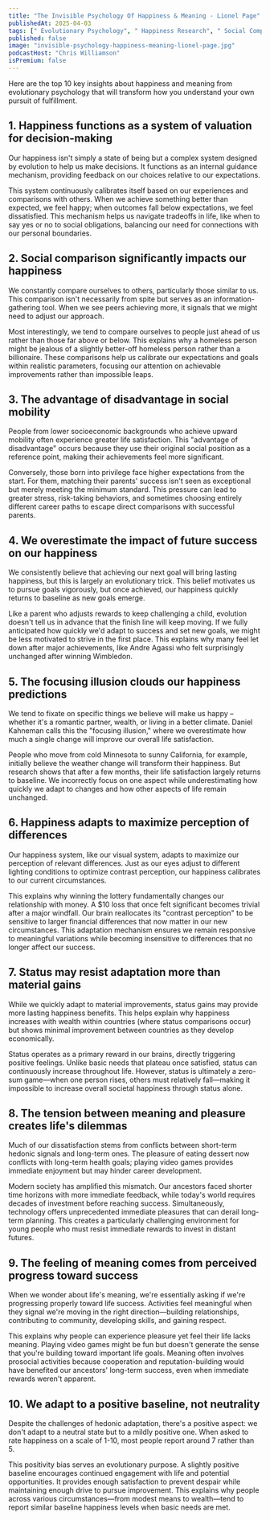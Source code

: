 ```yaml
---
title: "The Invisible Psychology Of Happiness & Meaning - Lionel Page"
publishedAt: 2025-04-03
tags: [" Evolutionary Psychology", " Happiness Research", " Social Comparison"]
published: false
image: "invisible-psychology-happiness-meaning-lionel-page.jpg"
podcastHost: "Chris Williamson"
isPremium: false
---
```



<PodcastSummaryPageLayout frontmatter={frontmatter}>

Here are the top 10 key insights about happiness and meaning from evolutionary psychology that will transform how you understand your own pursuit of fulfillment.

## 1. Happiness functions as a system of valuation for decision-making

Our happiness isn't simply a state of being but a complex system designed by evolution to help us make decisions. It functions as an internal guidance mechanism, providing feedback on our choices relative to our expectations.

This system continuously calibrates itself based on our experiences and comparisons with others. When we achieve something better than expected, we feel happy; when outcomes fall below expectations, we feel dissatisfied. This mechanism helps us navigate tradeoffs in life, like when to say yes or no to social obligations, balancing our need for connections with our personal boundaries.

## 2. Social comparison significantly impacts our happiness

We constantly compare ourselves to others, particularly those similar to us. This comparison isn't necessarily from spite but serves as an information-gathering tool. When we see peers achieving more, it signals that we might need to adjust our approach.

Most interestingly, we tend to compare ourselves to people just ahead of us rather than those far above or below. This explains why a homeless person might be jealous of a slightly better-off homeless person rather than a billionaire. These comparisons help us calibrate our expectations and goals within realistic parameters, focusing our attention on achievable improvements rather than impossible leaps.

## 3. The advantage of disadvantage in social mobility

People from lower socioeconomic backgrounds who achieve upward mobility often experience greater life satisfaction. This "advantage of disadvantage" occurs because they use their original social position as a reference point, making their achievements feel more significant.

Conversely, those born into privilege face higher expectations from the start. For them, matching their parents' success isn't seen as exceptional but merely meeting the minimum standard. This pressure can lead to greater stress, risk-taking behaviors, and sometimes choosing entirely different career paths to escape direct comparisons with successful parents.

## 4. We overestimate the impact of future success on our happiness

We consistently believe that achieving our next goal will bring lasting happiness, but this is largely an evolutionary trick. This belief motivates us to pursue goals vigorously, but once achieved, our happiness quickly returns to baseline as new goals emerge.

Like a parent who adjusts rewards to keep challenging a child, evolution doesn't tell us in advance that the finish line will keep moving. If we fully anticipated how quickly we'd adapt to success and set new goals, we might be less motivated to strive in the first place. This explains why many feel let down after major achievements, like Andre Agassi who felt surprisingly unchanged after winning Wimbledon.

## 5. The focusing illusion clouds our happiness predictions

We tend to fixate on specific things we believe will make us happy – whether it's a romantic partner, wealth, or living in a better climate. Daniel Kahneman calls this the "focusing illusion," where we overestimate how much a single change will improve our overall life satisfaction.

People who move from cold Minnesota to sunny California, for example, initially believe the weather change will transform their happiness. But research shows that after a few months, their life satisfaction largely returns to baseline. We incorrectly focus on one aspect while underestimating how quickly we adapt to changes and how other aspects of life remain unchanged.

## 6. Happiness adapts to maximize perception of differences

Our happiness system, like our visual system, adapts to maximize our perception of relevant differences. Just as our eyes adjust to different lighting conditions to optimize contrast perception, our happiness calibrates to our current circumstances.

This explains why winning the lottery fundamentally changes our relationship with money. A $10 loss that once felt significant becomes trivial after a major windfall. Our brain reallocates its "contrast perception" to be sensitive to larger financial differences that now matter in our new circumstances. This adaptation mechanism ensures we remain responsive to meaningful variations while becoming insensitive to differences that no longer affect our success.

## 7. Status may resist adaptation more than material gains

While we quickly adapt to material improvements, status gains may provide more lasting happiness benefits. This helps explain why happiness increases with wealth within countries (where status comparisons occur) but shows minimal improvement between countries as they develop economically.

Status operates as a primary reward in our brains, directly triggering positive feelings. Unlike basic needs that plateau once satisfied, status can continuously increase throughout life. However, status is ultimately a zero-sum game—when one person rises, others must relatively fall—making it impossible to increase overall societal happiness through status alone.

## 8. The tension between meaning and pleasure creates life's dilemmas

Much of our dissatisfaction stems from conflicts between short-term hedonic signals and long-term ones. The pleasure of eating dessert now conflicts with long-term health goals; playing video games provides immediate enjoyment but may hinder career development.

Modern society has amplified this mismatch. Our ancestors faced shorter time horizons with more immediate feedback, while today's world requires decades of investment before reaching success. Simultaneously, technology offers unprecedented immediate pleasures that can derail long-term planning. This creates a particularly challenging environment for young people who must resist immediate rewards to invest in distant futures.

## 9. The feeling of meaning comes from perceived progress toward success

When we wonder about life's meaning, we're essentially asking if we're progressing properly toward life success. Activities feel meaningful when they signal we're moving in the right direction—building relationships, contributing to community, developing skills, and gaining respect.

This explains why people can experience pleasure yet feel their life lacks meaning. Playing video games might be fun but doesn't generate the sense that you're building toward important life goals. Meaning often involves prosocial activities because cooperation and reputation-building would have benefited our ancestors' long-term success, even when immediate rewards weren't apparent.

## 10. We adapt to a positive baseline, not neutrality

Despite the challenges of hedonic adaptation, there's a positive aspect: we don't adapt to a neutral state but to a mildly positive one. When asked to rate happiness on a scale of 1-10, most people report around 7 rather than 5.

This positivity bias serves an evolutionary purpose. A slightly positive baseline encourages continued engagement with life and potential opportunities. It provides enough satisfaction to prevent despair while maintaining enough drive to pursue improvement. This explains why people across various circumstances—from modest means to wealth—tend to report similar baseline happiness levels when basic needs are met.

</PodcastSummaryPageLayout>
